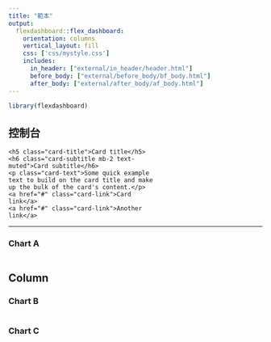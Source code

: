 ```yaml
---
title: "範本"
output: 
  flexdashboard::flex_dashboard:
    orientation: columns
    vertical_layout: fill
    css: ['css/mystyle.css']
    includes:
      in_header: ["external/in_header/header.html"]
      before_body: ["external/before_body/bf_body.html"]
      after_body: ["external/after_body/af_body.html"]
---
```


```r
library(flexdashboard)

```

控制台 {.sidebar}
------------------------
<div class="card" style="width: 18rem;">
  <div class="card-body">
    <h5 class="card-title">Card title</h5>
    <h6 class="card-subtitle mb-2 text-muted">Card subtitle</h6>
    <p class="card-text">Some quick example text to build on the card title and make up the bulk of the card's content.</p>
    <a href="#" class="card-link">Card link</a>
    <a href="#" class="card-link">Another link</a>
  </div>
</div>
-----------------------------------------------------------------------

### Chart A

```r

```

Column {data-width=350}
-----------------------------------------------------------------------

### Chart B

```r

```

### Chart C

```r

```

